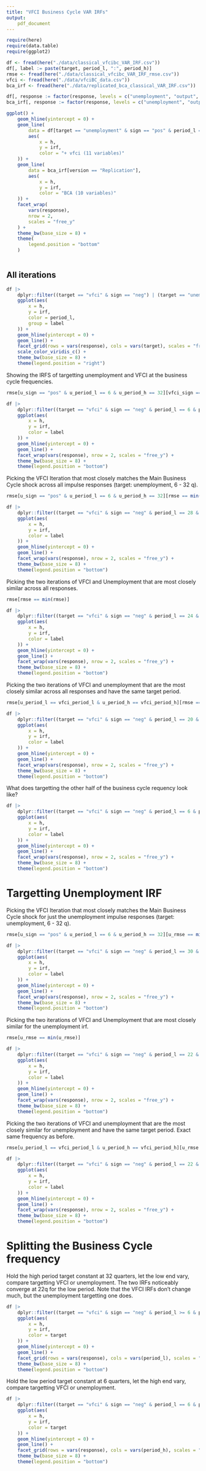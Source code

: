 ```yaml
---
title: "VFCI Business Cycle VAR IRFs"
output: 
    pdf_document
---
```

```r
require(here)
require(data.table)
require(ggplot2)
```

```r
df <- fread(here("./data/classical_vfcibc_VAR_IRF.csv"))
df[, label := paste(target, period_l, ":", period_h)]
rmse <- fread(here("./data/classical_vfcibc_VAR_IRF_rmse.csv"))
vfci <- fread(here("./data/vfciBC_data.csv"))
bca_irf <- fread(here("./data/replicated_bca_classical_VAR_IRF.csv"))

df[, response := factor(response, levels = c("unemployment", "output", "hours_worked", "investment", "consumption", "TFP", "productivity", "labor_share", "inflation", "interest", "vfci"), ordered = T)]
bca_irf[, response := factor(response, levels = c("unemployment", "output", "hours_worked", "investment", "consumption", "TFP", "productivity", "labor_share", "inflation", "interest", "vfci"), ordered = T)]
```

```r
ggplot() +
    geom_hline(yintercept = 0) +
    geom_line(
        data = df[target == "unemployment" & sign == "pos" & period_l == 6 & period_h == 32],
        aes(
            x = h,
            y = irf,
            color = "+ vfci (11 variables)"
    )) +
    geom_line(
        data = bca_irf[version == "Replication"],
        aes(
            x = h,
            y = irf,
            color = "BCA (10 variables)"
    )) +
    facet_wrap(
        vars(response),
        nrow = 2,
        scales = "free_y"
    ) +
    theme_bw(base_size = 8) +
    theme(
        legend.position = "bottom"
    )
  

```

## All iterations

```r
df |>
    dplyr::filter((target == "vfci" & sign == "neg") | (target == "unemployment" & u_irfsign == "neg")) |>
    ggplot(aes(
        x = h,
        y = irf,
        color = period_l,
        group = label
    )) +
    geom_hline(yintercept = 0) +
    geom_line() +
    facet_grid(rows = vars(response), cols = vars(target), scales = "free_y") +
    scale_color_viridis_c() +
    theme_bw(base_size = 8) +
    theme(legend.position = "right")
```

\newpage

Showing the IRFS of targetting unemployment and VFCI at the business cycle frequencies.
```r
rmse[u_sign == "pos" & u_period_l == 6 & u_period_h == 32][vfci_sign == "neg" & vfci_period_l == 6 & vfci_period_h == 32]
```

```r
df |>
    dplyr::filter((target == "vfci" & sign == "neg" & period_l == 6 & period_h == 32) | (target == "unemployment" & sign == "pos" & period_l == 6 & period_h == 32)) |>
    ggplot(aes(
        x = h,
        y = irf,
        color = label
    )) +
    geom_hline(yintercept = 0) +
    geom_line() +
    facet_wrap(vars(response), nrow = 2, scales = "free_y") +
    theme_bw(base_size = 8) +
    theme(legend.position = "bottom")
```

Picking the VFCI Iteration that most closely matches the Main Business Cycle shock across all impulse responses (target: unemployment, 6 - 32 q).

```r
rmse[u_sign == "pos" & u_period_l == 6 & u_period_h == 32][rmse == min(rmse)]
```

```r

df |>
    dplyr::filter((target == "vfci" & sign == "neg" & period_l == 28 & period_h == 76) | (target == "unemployment" & sign == "pos" & period_l == 6 & period_h == 32)) |>
    ggplot(aes(
        x = h,
        y = irf,
        color = label
    )) +
    geom_hline(yintercept = 0) +
    geom_line() +
    facet_wrap(vars(response), nrow = 2, scales = "free_y") +
    theme_bw(base_size = 8) +
    theme(legend.position = "bottom")
```


\newpage

Picking the two iterations of VFCI and Unemployment that are most closely similar across all responses.

```r
rmse[rmse == min(rmse)]
```

```r
df |>
    dplyr::filter((target == "vfci" & sign == "neg" & period_l == 24 & period_h == 30) | (target == "unemployment" & sign == "pos" & period_l == 12 & period_h == 38)) |>
    ggplot(aes(
        x = h,
        y = irf,
        color = label
    )) +
    geom_hline(yintercept = 0) +
    geom_line() +
    facet_wrap(vars(response), nrow = 2, scales = "free_y") +
    theme_bw(base_size = 8) +
    theme(legend.position = "bottom")
```


Picking the two iterations of VFCI and unemployment that are the most closely similar across all responses and have the same target period.

```r
rmse[u_period_l == vfci_period_l & u_period_h == vfci_period_h][rmse == min(rmse)]
```

```r
df |>
    dplyr::filter((target == "vfci" & sign == "neg" & period_l == 20 & period_h == 32) | (target == "unemployment" & sign == "pos" & period_l == 20 & period_h == 32)) |>
    ggplot(aes(
        x = h,
        y = irf,
        color = label
    )) +
    geom_hline(yintercept = 0) +
    geom_line() +
    facet_wrap(vars(response), nrow = 2, scales = "free_y") +
    theme_bw(base_size = 8) +
    theme(legend.position = "bottom")
```

\newpage

What does targetting the other half of the business cycle requency look like?

```r
df |>
    dplyr::filter((target == "vfci" & sign == "neg" & period_l == 6 & period_h == 20) | (target == "unemployment" & sign == "pos" & period_l == 6 & period_h == 20)) |>
    ggplot(aes(
        x = h,
        y = irf,
        color = label
    )) +
    geom_hline(yintercept = 0) +
    geom_line() +
    facet_wrap(vars(response), nrow = 2, scales = "free_y") +
    theme_bw(base_size = 8) +
    theme(legend.position = "bottom")
```

\newpage

# Targetting Unemployment IRF

Picking the VFCI Iteration that most closely matches the Main Business Cycle shock for just the unemployment impulse responses (target: unemployment, 6 - 32 q). 

```r
rmse[u_sign == "pos" & u_period_l == 6 & u_period_h == 32][u_rmse == min(u_rmse)]
```

```r
df |>
    dplyr::filter((target == "vfci" & sign == "neg" & period_l == 30 & period_h == 80) | (target == "unemployment" & sign == "pos" & period_l == 6 & period_h == 32)) |>
    ggplot(aes(
        x = h,
        y = irf,
        color = label
    )) +
    geom_hline(yintercept = 0) +
    geom_line() +
    facet_wrap(vars(response), nrow = 2, scales = "free_y") +
    theme_bw(base_size = 8) +
    theme(legend.position = "bottom")
```


Picking the two iterations of VFCI and Unemployment that are most closely similar for the unemployment irf. 

```r
rmse[u_rmse == min(u_rmse)]
```

```r
df |>
    dplyr::filter((target == "vfci" & sign == "neg" & period_l == 22 & period_h == 28) | (target == "unemployment" & sign == "pos" & period_l == 22 & period_h == 30)) |>
    ggplot(aes(
        x = h,
        y = irf,
        color = label
    )) +
    geom_hline(yintercept = 0) +
    geom_line() +
    facet_wrap(vars(response), nrow = 2, scales = "free_y") +
    theme_bw(base_size = 8) +
    theme(legend.position = "bottom")
```

\newpage

Picking the two iterations of VFCI and unemployment that are the most closely similar for unemployment and have the same target period.  Exact same frequency as before.

```r
rmse[u_period_l == vfci_period_l & u_period_h == vfci_period_h][u_rmse == min(u_rmse)]
```

```r
df |>
    dplyr::filter((target == "vfci" & sign == "neg" & period_l == 22 & period_h == 30) | (target == "unemployment" & sign == "pos" & period_l == 22 & period_h == 30)) |>
    ggplot(aes(
        x = h,
        y = irf,
        color = label
    )) +
    geom_hline(yintercept = 0) +
    geom_line() +
    facet_wrap(vars(response), nrow = 2, scales = "free_y") +
    theme_bw(base_size = 8) +
    theme(legend.position = "bottom")
```

\newpage

# Splitting the Business Cycle frequency

Hold the high period target constant at 32 quarters, let the low end vary, compare targetting VFCI or unemployment.
The two IRFs noticeably converge at 22q for the low period.
Note that the VFCI IRFs don't change much, but the unemployment targetting one does.

```r
df |>
    dplyr::filter((target == "vfci" & sign == "neg" & period_l >= 6 & period_h == 32) | (target == "unemployment" & u_irfsign == "neg" & period_l >= 6 & period_h == 32)) |>
    ggplot(aes(
        x = h,
        y = irf,
        color = target
    )) +
    geom_hline(yintercept = 0) +
    geom_line() +
    facet_grid(rows = vars(response), cols = vars(period_l), scales = "free_y") +
    theme_bw(base_size = 8) +
    theme(legend.position = "bottom")
```


\newpage

Hold the low period target constant at 6 quarters, let the high end vary, compare targetting VFCI or unemployment.

```r
df |>
    dplyr::filter((target == "vfci" & sign == "neg" & period_l == 6 & period_h <= 32) | (target == "unemployment" & u_irfsign == "neg" & period_l == 6 & period_h <= 32)) |>
    ggplot(aes(
        x = h,
        y = irf,
        color = target
    )) +
    geom_hline(yintercept = 0) +
    geom_line() +
    facet_grid(rows = vars(response), cols = vars(period_h), scales = "free_y") +
    theme_bw(base_size = 8) +
    theme(legend.position = "bottom")
```
